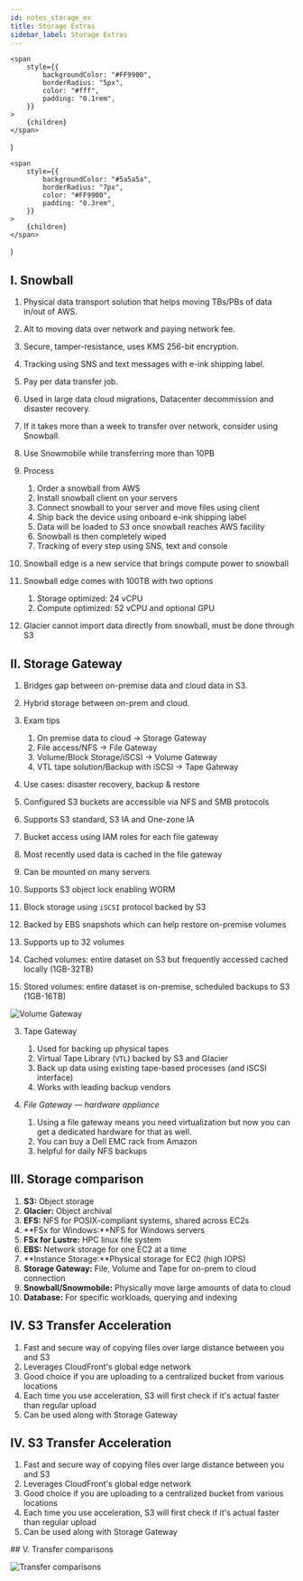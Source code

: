 ```yaml
---
id: notes_storage_ex
title: Storage Extras
sidebar_label: Storage Extras
---
```



	<span
		style={{
			backgroundColor: "#FF9900",
			borderRadius: "5px",
			color: "#fff",
			padding: "0.1rem",
		}}
	>
		{children}
	</span>
)

	<span
		style={{
			backgroundColor: "#5a5a5a",
			borderRadius: "7px",
			color: "#FF9900",
			padding: "0.3rem",
		}}
	>
		{children}
	</span>
)


## I. Snowball

1. Physical data transport solution that helps moving TBs/PBs of data in/out of AWS.
2. <Quote>Alt to moving data over network and paying network fee.</Quote>
3. Secure, tamper-resistance, uses KMS 256-bit encryption.
4. <Quote>Tracking using SNS and text messages with e-ink shipping label.</Quote>
5. Pay per data transfer job.
6. Used in large data cloud migrations, Datacenter decommission and disaster recovery.
7. <Quote>If it takes more than a week to transfer over network, consider using Snowball.</Quote>
8. <Quote>Use Snowmobile while transferring more than 10PB</Quote>
9. <Quote>Process</Quote>
    1. Order a snowball from AWS
    2. Install snowball client on your servers
    3. Connect snowball to your server and move files using client
    4. Ship back the device using onboard e-ink shipping label
    5. Data will be loaded to S3 once snowball reaches AWS facility
    6. Snowball is then completely wiped
    7. Tracking of every step using SNS, text and console

10. Snowball edge is a new service that brings compute power to snowball
11. Snowball edge comes with 100TB with two options
    1. Storage optimized: 24 vCPU
    2. Compute optimized: 52 vCPU and optional GPU

12. Glacier cannot import data directly from snowball, must be done through S3

## II. Storage Gateway

1. Bridges gap between on-premise data and cloud data in S3. 
2. <Quote>Hybrid storage between on-prem and cloud.</Quote>
3. Exam tips
    1. On premise data to cloud → Storage Gateway
    2. File access/NFS → File Gateway
    3. Volume/Block Storage/iSCSI → Volume Gateway
    4. VTL tape solution/Backup with iSCSI → Tape Gateway

4. Use cases: disaster recovery, backup & restore

1. Configured S3 buckets are accessible via NFS and SMB protocols
2. Supports S3 standard, S3 IA and One-zone IA
3. Bucket access using IAM roles for each file gateway
4. <Quote>Most recently used data is cached in the file gateway</Quote>
5. Can be mounted on many servers
6. <Quote>Supports S3 object lock enabling WORM</Quote>

1. Block storage using `iSCSI` protocol backed by S3
2. Backed by EBS snapshots which can help restore on-premise volumes
3. Supports up to 32 volumes
4. <Quote>Cached volumes:</Quote> entire dataset on S3 but frequently accessed cached locally (1GB-32TB)
5. <Quote>Stored volumes:</Quote> entire dataset is on-premise, scheduled backups to S3 (1GB-16TB)

![Volume Gateway](../src/media/volumeget.png)

3. <Quote>Tape Gateway</Quote>
    1. Used for backing up <Quote>physical tapes</Quote>
    2. Virtual Tape Library (`VTL`) backed by S3 and Glacier
    3. Back up data using existing tape-based processes (and iSCSI interface)
    4. Works with leading backup vendors

4. *File Gateway — hardware appliance*
    1. Using a file gateway means you need virtualization but now you can get a dedicated hardware for that as well.
    2. You can buy a Dell EMC rack from Amazon
    3. helpful for daily NFS backups


## III. Storage comparison

1. **S3:** Object storage
2. **Glacier:** Object archival
3. **EFS:** NFS for POSIX-compliant systems, shared across EC2s
4. **FSx for Windows:**NFS for Windows servers
5. **FSx for Lustre:** HPC linux file system
6. **EBS:** Network storage for one EC2 at a time
7. **Instance Storage:**Physical storage for EC2 (high IOPS)
8. **Storage Gateway:** File, Volume and Tape for on-prem to cloud connection
9. **Snowball/Snowmobile:** Physically move large amounts of data to cloud
10. **Database:** For specific workloads, querying and indexing

## IV. S3 Transfer Acceleration

1. Fast and secure way of copying files over large distance between you and S3
2. Leverages CloudFront's global edge network
3. Good choice if you are uploading to a centralized bucket from various locations
4. Each time you use acceleration, S3 will first check if it's actual faster than regular upload
5. Can be used along with Storage Gateway

## IV. S3 Transfer Acceleration

1. Fast and secure way of copying files over large distance between you and S3
2. Leverages CloudFront's global edge network
3. Good choice if you are uploading to a centralized bucket from various locations
4. Each time you use acceleration, S3 will first check if it's actual faster than regular upload
5. Can be used along with Storage Gateway

## V. Transfer comparisons


![Transfer comparisons](../src/media/trancomp.png)